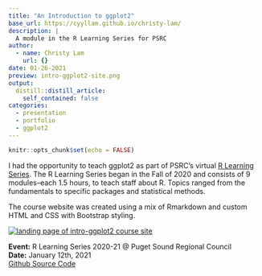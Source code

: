 ```yaml
---
title: "An Introduction to ggplot2"
base_url: https://cyyllam.github.io/christy-lam/
description: |
  A module in the R Learning Series for PSRC
author:
  - name: Christy Lam
    url: {}
date: 01-26-2021
preview: intro-ggplot2-site.png
output:
  distill::distill_article:
    self_contained: false
categories:
  - presentation
  - portfolio
  - ggplot2
---
```



```r
knitr::opts_chunk$set(echo = FALSE)
```

I had the opportunity to teach ggplot2 as part of PSRC's virtual [R Learning Series](https://psrc.github.io/r-basics-I/). The R Learning Series began in the Fall of 2020 and consists of 9 modules--each 1.5 hours, to teach staff about R. Topics ranged from the fundamentals to specific packages and statistical methods. 

The course website was created using a mix of Rmarkdown and custom HTML and CSS with Bootstrap styling. 

[![landing page of intro-ggplot2 course site](intro-ggplot2-site-link.png)](https://psrc.github.io/intro-ggplot2/)


**Event:** R Learning Series 2020-21 @ Puget Sound Regional Council  
**Date:** January 12th, 2021  
[Github Source Code](https://github.com/psrc/intro-ggplot2)


